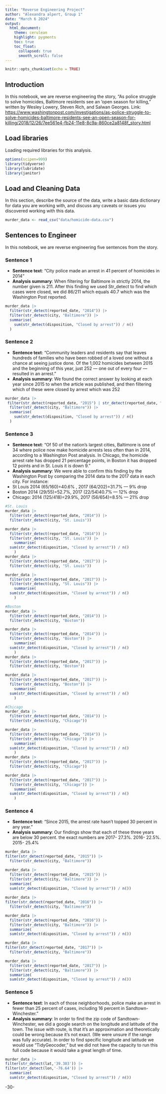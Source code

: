 ```yaml
---
title: "Reverse Engineering Project"
author: "Alexandra alpert, Group 1"
date: "March 6 2024"
output:
  html_document:
    theme: cerulean
    highlight: pygments
    toc: true
    toc_float:
      collapsed: true
      smooth_scroll: false
---
```


```r
knitr::opts_chunk$set(echo = TRUE)
```

## Introduction

In this notebook, we are reverse engineering the story, "As police struggle to solve homicides, Baltimore residents see an ‘open season for killing," written by Wesley Lowery, Steven Rich, and Salwan Georges. Link: <https://www.washingtonpost.com/investigations/as-police-struggle-to-solve-homicides-baltimore-residents-see-an-open-season-for-killing/2018/12/26/7ee561e4-fb24-11e8-8c9a-860ce2a8148f_story.html>

## Load libraries

Loading required libraries for this analysis.

```r
options(scipen=999)
library(tidyverse)
library(lubridate)
library(janitor)
```

## Load and Cleaning Data

In this section, describe the source of the data, write a basic data dictionary for data you are working with, and discuss any caveats or issues you discovered working with this data.

```r
murder_data <- read_csv("data/homicide-data.csv")

```

## Sentences to Engineer

In this notebook, we are reverse engineering five sentences from the story.

### Sentence 1

-   **Sentence text**: "City police made an arrest in 41 percent of homicides in 2014"
-   **Analysis summary**: When filtering for Baltimore in strictly 2014, the number given is 211. After this finding we used Str_detect to find which cases were closed, we did 86/211 which equals 40.7 which was the Washington Post reported.

```r
murder_data |>
  filter(str_detect(reported_date, "2014")) |>
  filter(str_detect(city, "Baltimore")) |>
  summarise(
    sum(str_detect(disposition, "Closed by arrest")) / n()
  )

```

### Sentence 2

-   **Sentence text**: "Community leaders and residents say that leaves hundreds of families who have been robbed of a loved one without a chance at seeing justice done. Of the 1,002 homicides between 2015 and the beginning of this year, just 252 — one out of every four — resulted in an arrest."
-   **Analysis summary**: We found the correct answer by looking at each year since 2015 to when the article was published, and then filtering which of these were closed by arrest which was 252

```r
murder_data |>
 filter(str_detect(reported_date, "2015") | str_detect(reported_date, "2016") | str_detect(reported_date, "2017"))|>
  filter(str_detect(city, "Baltimore")) |>
  summarise(
    sum(str_detect(disposition, "Closed by arrest")) / n()
  )

```

### Sentence 3

-   **Sentence text**: "Of 50 of the nation’s largest cities, Baltimore is one of 34 where police now make homicide arrests less often than in 2014, according to a Washington Post analysis. In Chicago, the homicide arrest rate has dropped 21 percentage points, in Boston it has dropped 12 points and in St. Louis it is down 9."
-   **Analysis summary**: We were able to confirm this finding by the Washington Post by comparing the 2014 data to the 2017 data in each city. For instance:
-   St Louis 2014 (65/160)=40.6% , 2017 (64/202)=31.7% — 9% drop
-   Boston 2014 (29/55)=52.7%, 2017 (22/54)40.7% — 12% drop
-   Chicago: 2014 (125/418)=29.9%, 2017 (56/654)=8.5% — 21% drop

```r
#St. Louis 
murder_data |>
  filter(str_detect(reported_date, "2014")) |>
  filter(str_detect(city, "St. Louis")) 

murder_data |>
  filter(str_detect(reported_date, "2014")) |>
  filter(str_detect(city, "St. Louis")) |>
    summarise(
  sum(str_detect(disposition, "Closed by arrest")) / n()
    )
murder_data |>
  filter(str_detect(reported_date, "2017")) |>
  filter(str_detect(city, "St. Louis")) 

murder_data |>
  filter(str_detect(reported_date, "2017")) |>
  filter(str_detect(city, "St. Louis")) |>
    summarise(
  sum(str_detect(disposition, "Closed by arrest")) / n()
    )

#Boston 
murder_data |>
  filter(str_detect(reported_date, "2014")) |>
  filter(str_detect(city, "Boston")) 

murder_data |>
  filter(str_detect(reported_date, "2014")) |>
  filter(str_detect(city, "Boston")) |>
    summarise(
  sum(str_detect(disposition, "Closed by arrest")) / n()
    )
murder_data |>
  filter(str_detect(reported_date, "2017")) |>
  filter(str_detect(city, "Boston")) 

murder_data |>
  filter(str_detect(reported_date, "2017")) |>
  filter(str_detect(city, "Boston")) |>
    summarise(
  sum(str_detect(disposition, "Closed by arrest")) / n()
    )

#Chicago 
murder_data |>
  filter(str_detect(reported_date, "2014")) |>
  filter(str_detect(city, "Chicago")) 

murder_data |>
  filter(str_detect(reported_date, "2014")) |>
  filter(str_detect(city, "Chicago")) |>
    summarise(
  sum(str_detect(disposition, "Closed by arrest")) / n()
    )
murder_data |>
  filter(str_detect(reported_date, "2017")) |>
  filter(str_detect(city, "Chicago")) 

murder_data |>
  filter(str_detect(reported_date, "2017")) |>
  filter(str_detect(city, "Chicago")) |>
    summarise(
  sum(str_detect(disposition, "Closed by arrest")) / n()
    )

```

### Sentence 4

-   **Sentence text**: "Since 2015, the arrest rate hasn’t topped 30 percent in any year."
-   **Analysis summary**: Our findings show that each of these three years are below 30 percent. the exact numbers are 2017- 27.3%. 2016- 22.5%. 2015- 25.4%

```r

murder_data |>
filter(str_detect(reported_date, "2015")) |>
  filter(str_detect(city, "Baltimore"))

murder_data |>
  filter(str_detect(reported_date, "2015")) |>
  filter(str_detect(city, "Baltimore")) |>
  summarize(
  sum(str_detect(disposition, "Closed by arrest")) / n())
    
murder_data |>
filter(str_detect(reported_date, "2016")) |>
  filter(str_detect(city, "Baltimore"))

murder_data |>
  filter(str_detect(reported_date, "2016")) |>
  filter(str_detect(city, "Baltimore")) |>
  summarize(
  sum(str_detect(disposition, "Closed by arrest")) / n())

murder_data |>
filter(str_detect(reported_date, "2017")) |>
  filter(str_detect(city, "Baltimore"))

murder_data |>
  filter(str_detect(reported_date, "2017")) |>
  filter(str_detect(city, "Baltimore")) |>
  summarize(
  sum(str_detect(disposition, "Closed by arrest")) / n())

```

### Sentence 5

-   **Sentence text**: In each of those neighborhoods, police make an arrest in fewer than 25 percent of cases, including 16 percent in Sandtown-Winchester."
-   **Analysis summary**: In order to find the zip code of Sandtown-Winchester, we did a google search on the longitude and latitude of the town. The issue with route, is that it's an approximation and theoretically could be wrong because it's not exact. (We were unsure if the range was fully accurate). In order to find specific longitude and latitude we would use “TidyGeocoder,” but we did not have the capacity to run this full code because it would take a great length of time.

```r
murder_data |>
filter(str_detect(lat,'39.303')) |>
filter(str_detect(lon,'-76.64')) |>
  summarize(
  sum(str_detect(disposition, "Closed by arrest")) / n())


```

-30-
